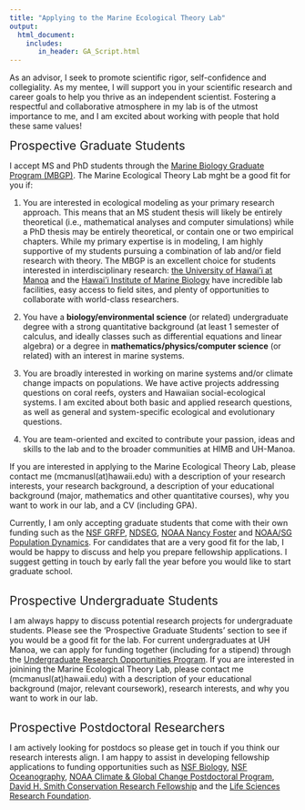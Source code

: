 ```yaml
---
title: "Applying to the Marine Ecological Theory Lab"
output: 
  html_document:
    includes:
       in_header: GA_Script.html
---
```


As an advisor, I seek to promote scientific rigor, self-confidence and collegiality. As my mentee, I will support you in your scientific research and career goals to help you thrive as an independent scientist. Fostering a respectful and collaborative atmosphere in my lab is of the utmost importance to me, and I am excited about working with people that hold these same values!
  
<div style="text-align: left">  
<span style="font-size:1.5em;"> Prospective Graduate Students </span>

I accept MS and PhD students through the <a href="https://mbiograd.manoa.hawaii.edu/"> Marine Biology Graduate Program (MBGP)</a>. The Marine Ecological Theory Lab mght be a good fit for you if: <br>

1. You are interested in ecological modeling as your primary research approach. This means that an MS student thesis will likely be entirely theoretical (i.e., mathematical analyses and computer simulations) while a PhD thesis may be entirely theoretical, or contain one or two empirical chapters. While my primary expertise is in modeling, I am highly supportive of my students pursuing a combination of lab and/or field research with theory. The MBGP is an excellent choice for students interested in interdisciplinary research: <a href="https://manoa.hawaii.edu/">the University of Hawai'i at Manoa</a> and the <a href="http://www.himb.hawaii.edu/">Hawai'i Institute of Marine Biology</a> have incredible lab facilities, easy access to field sites, and plenty of opportunities to collaborate with world-class researchers. <br>

2. You have a <b>biology/environmental science</b> (or related) undergraduate degree with a strong quantitative background (at least 1 semester of calculus, and ideally classes such as differential equations and linear algebra) or a degree in <b>mathematics/physics/computer science</b> (or related) with an interest in marine systems.

3. You are broadly interested in working on marine systems and/or climate change impacts on populations. We have active projects addressing questions on coral reefs, oysters and Hawaiian social-ecological systems. I am excited about both basic and applied research questions, as well as general and system-specific ecological and evolutionary questions.

4. You are team-oriented and excited to contribute your passion, ideas and skills to the lab and to the broader communities at HIMB and UH-Manoa.


If you are interested in applying to the Marine Ecological Theory Lab, please contact me (mcmanusl(at)hawaii.edu) with a description of your research interests, your research background, a description of your educational background (major, mathematics and other quantitative courses), why you want to work in our lab, and a CV (including GPA). 

Currently, I am only accepting graduate students that come with their own funding such as the <a href = "https://www.nsfgrfp.org/">NSF GRFP</a>, <a href = "https://ndseg.sysplus.com/">NDSEG</a>, <a href = "https://fosterscholars.noaa.gov/">NOAA Nancy Foster</a> and <a href = "https://seagrant.noaa.gov/NMFS-SG-Fellowship">NOAA/SG Population Dynamics</a>. For candidates that are a very good fit for the lab, I would be happy to discuss and help you prepare fellowship applications. I suggest getting in touch by early fall the year before you would like to start graduate school. <br><br>


<span style="font-size:1.5em;"> Prospective Undergraduate Students </span>

I am always happy to discuss potential research projects for undergraduate students. Please see the 'Prospective Graduate Students' section to see if you would be a good fit for the lab. For current undergraduates at UH Manoa, we can apply for funding together (including for a stipend) through the <a href="https://manoa.hawaii.edu/undergrad/urop/student-funding/project/about/"> Undergraduate Research Opportunities Program</a>. If you are interested in joinining the Marine Ecological Theory Lab, please contact me (mcmanusl(at)hawaii.edu) with a description of your educational background (major, relevant coursework), research interests, and why you want to work in our lab. <br><br>


<span style="font-size:1.5em;"> Prospective Postdoctoral Researchers </span>

I am actively looking for postdocs so please get in touch if you think our research interests align. I am happy to assist in developing fellowship applications to funding opportunities such as <a href="https://beta.nsf.gov/funding/opportunities/postdoctoral-research-fellowships-biology-prfb">NSF Biology</a>, <a href="https://beta.nsf.gov/funding/opportunities/ocean-sciences-postdoctoral-research-fellowships-oce-prf-0">NSF Oceanography</a>, <a href="https://cpaess.ucar.edu/cgc/annual-recruitment-announcement">NOAA Climate & Global Change Postdoctoral Program</a>, <a href="http://www.smithfellows.org/">David H. Smith Conservation Research Fellowship</a> and the <a href="https://lsrf.org/">Life Sciences Research Foundation</a>. <br><br>


</div>

